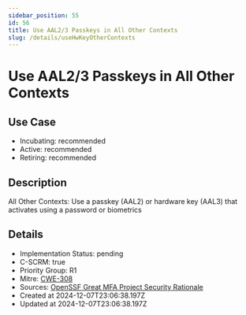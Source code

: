 ```yaml
---
sidebar_position: 55
id: 56
title: Use AAL2/3 Passkeys in All Other Contexts
slug: /details/useHwKeyOtherContexts
---
```


# Use AAL2/3 Passkeys in All Other Contexts

## Use Case
- Incubating: recommended
- Active: recommended
- Retiring: recommended

## Description

All Other Contexts: Use a passkey (AAL2) or hardware key (AAL3) that activates using a password or biometrics

## Details
- Implementation Status: pending
- C-SCRM: true
- Priority Group: R1
- Mitre: [CWE-308](https://cwe.mitre.org/data/definitions/308.html)
- Sources: [OpenSSF Great MFA Project Security Rationale](https://github.com/ossf/great-mfa-project/blob/main/security-rationale.md)
- Created at 2024-12-07T23:06:38.197Z
- Updated at 2024-12-07T23:06:38.197Z

